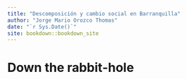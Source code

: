 ```yaml
--- 
title: "Descomposición y cambio social en Barranquilla"
author: "Jorge Mario Orozco Thomas"
date: "`r Sys.Date()`"
site: bookdown::bookdown_site
---
```


# Down the rabbit-hole

